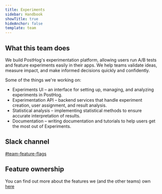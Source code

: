 ```yaml
---
title: Experiments
sidebar: Handbook
showTitle: true
hideAnchor: false
template: team
---
```


## What this team does

We build PostHog's experimentation platform, allowing users run A/B tests and feature experiments easily in their apps. We help teams validate ideas, measure impact, and make informed decisions quickly and confidently.

Some of the things we're working on:
- Experiments UI – an interface for setting up, managing, and analyzing experiments in PostHog.
- Experimentation API – backend services that handle experiment creation, user assignment, and result analysis.
- Statistical analysis – implementing statistical methods to ensure accurate interpretation of results.
- Documentation – writing documentation and tutorials to help users get the most out of Experiments.

## Slack channel

[#team-feature-flags](https://posthog.slack.com/messages/team-experiments)

## Feature ownership
You can find out more about the features we (and the other teams) own [here](/handbook/engineering/feature-ownership)
